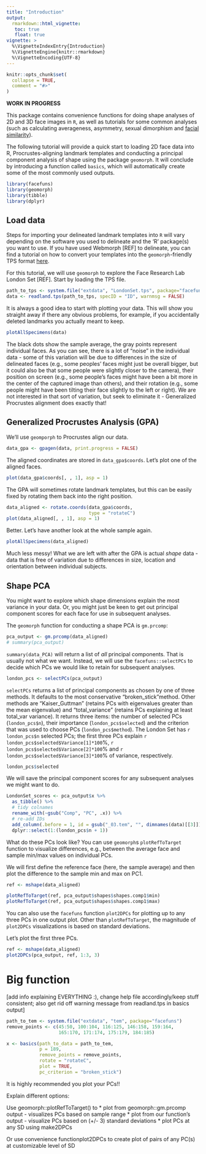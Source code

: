 ```yaml
---
title: "Introduction"
output:
  rmarkdown::html_vignette:
   toc: true
   float: true
vignette: >
  %\VignetteIndexEntry{Introduction}
  %\VignetteEngine{knitr::rmarkdown}
  %\VignetteEncoding{UTF-8}
---
```


```r
knitr::opts_chunk$set(
  collapse = TRUE,
  comment = "#>"
)
```

**WORK IN PROGRESS**

This package contains convenience functions for doing shape analyses of 2D and 3D face images in `R`, as well as tutorials for some common analyses (such as calculating averageness, asymmetry, sexual dimorphism and [facial similarity](./calceED.html)).

The following tutorial will provide a quick start to loading 2D face data into R, Procrustes-aligning landmark templates and conducting a principal component analysis of shape using the package `geomorph`. It will conclude by introducing a function called `basics`, which will automatically create some of the most commonly used outputs.

```r
library(facefuns)
library(geomorph)
library(tibble)
library(dplyr)
```

## Load data

Steps for importing your delineated landmark templates into `R` will vary depending on the software you used to delineate and the 'R' package(s) you want to use. If you have used Webmorph [REF] to delineate, you can find a tutorial on how to convert your templates into the `geomorph`-friendly TPS format [here](.\TEMtoTPS.html).

For this tutorial, we will use `geomorph` to explore the Face Research Lab London Set [REF]. Start by loading the TPS file.

```r
path_to_tps <- system.file("extdata", "LondonSet.tps", package="facefuns")
data <- readland.tps(path_to_tps, specID = "ID", warnmsg = FALSE)
```

It is always a good idea to start with plotting your data. This will show you straight away if there any obvious problems, for example, if you accidentally deleted landmarks you actually meant to keep.

```r
plotAllSpecimens(data)
```

The black dots show the sample average, the gray points represent individual faces. As you can see, there is a lot of "noise" in the individual data - some of this variation will be due to differences in the size of delineated faces (e.g., some peoples' faces might just be overall bigger, but it could also be that some people were slightly closer to the camera), their position on screen (e.g., some people's faces might have been a bit more in the center of the captured image than others), and their rotation (e.g., some people might have been tilting their face slightly to the left or right). We are not interested in that sort of variation, but seek to eliminate it - Generalized Procrustes alignment does exactly that!

## Generalized Procrustes Analysis (GPA)

We'll use `geomporph` to Procrustes align our data.

```r
data_gpa <- gpagen(data, print.progress = FALSE)
```

The aligned coordinates are stored in `data_gpa$coords`. Let's plot one of the aligned faces.

```r
plot(data_gpa$coords[, , 1], asp = 1)
```

The GPA will sometimes rotate landmark templates, but this can be easily fixed by rotating them back into the right position.

```r
data_aligned <- rotate.coords(data_gpa$coords,
                              type = "rotateC")
plot(data_aligned[, , 1], asp = 1)
```

Better. Let's have another look at the whole sample again.

```r
plotAllSpecimens(data_aligned)
```

Much less messy! What we are left with after the GPA is actual *shape* data - data that is free of variation due to differences in size, location and orientation between individual subjects. 


## Shape PCA

You might want to explore which shape dimensions explain the most variance in your data. Or, you might just be keen to get out principal component scores for each face for use in subsequent analyses.

The `geomorph` function for conducting a shape PCA is `gm.prcomp`:

```r
pca_output <- gm.prcomp(data_aligned)
# summary(pca_output)
```

`summary(data_PCA)` will return a list of _all_ principal components. That is usually not what we want. Instead, we will use the `facefuns::selectPCs` to decide which PCs we would like to retain for subsequent analyses.

```r
london_pcs <- selectPCs(pca_output)
```

`selectPCs` returns a list of principal components as chosen by one of three methods. It defaults to the most conservative "broken_stick"method. Other methods are "Kaiser_Guttman" (retains PCs with eigenvalues greater than the mean eigenvalue) and "total_variance" (retains PCs explaining at least total_var variance). It returns three items: the number of selected PCs (`london_pcs$n`), their importance (`london_pcs$selected`) and the criterion that was used to choose PCs (`london_pcs$method`). The London Set has `r london_pcs$n` selected PCs; the first three PCs explain `r london_pcs$selected$Variance[1]*100`%, `r london_pcs$selected$Variance[2]*100`% and `r london_pcs$selected$Variance[3]*100`% of variance, respectively.

```r
london_pcs$selected
```

We will save the principal component scores for any subsequent analyses we might want to do.

```r
LondonSet_scores <- pca_output$x %>%
  as_tibble() %>%
  # tidy colnames
  rename_with(~gsub("Comp", "PC", .x)) %>%
  # re-add IDs
  add_column(.before = 1, id = gsub("_03.tem", "", dimnames(data)[[3]])) %>%
  dplyr::select(1:(london_pcs$n + 1))
```

What do these PCs look like? You can use `geomorph`s `plotRefToTarget` function to visualize differences, e.g., between the average face and sample min/max values on individual PCs.

We will first define the reference face (here, the sample average) and then plot the difference to the sample min and max on PC1. 

```r
ref <- mshape(data_aligned)

plotRefToTarget(ref, pca_output$shapes$shapes.comp1$min)
plotRefToTarget(ref, pca_output$shapes$shapes.comp1$max)
```

You can also use the `facefuns` function `plot2DPCs` for plotting up to any three PCs in one output plot. Other than `plotRefToTarget`, the magnitude of `plot2DPCs` visualizations is based on standard deviations.

Let's plot the first three PCs.

```r
ref <- mshape(data_aligned)
plot2DPCs(pca_output, ref, 1:3, 3)
```



# Big function

[add info explaining EVERYTHING :), change help file accordingly/keep stuff consistent; also get rid off warning message from readland.tps in basics output]

```r
path_to_tem <- system.file("extdata", "tem", package="facefuns")
remove_points <- c(45:50, 100:104, 116:125, 146:158, 159:164,
                   165:170, 171:174, 175:179, 184:185)

x <- basics(path_to_data = path_to_tem,
            p = 189,
            remove_points = remove_points,
            rotate = "rotateC", 
            plot = TRUE,
            pc_criterion = "broken_stick")
```
It is highly recommended you plot your PCs!!

Explain different options: 

Use geomorph::plotRefToTarget() to 
* plot from geomorph::gm.prcomp output - visualizes PCs based on sample range
* plot from our function's output - visualize PCs based on (+/- 3) standard deviations
* plot PCs at any SD using make2DPCs

Or use convenience functionplot2DPCs to create plot of pairs of any PC(s) at customizable level of SD
